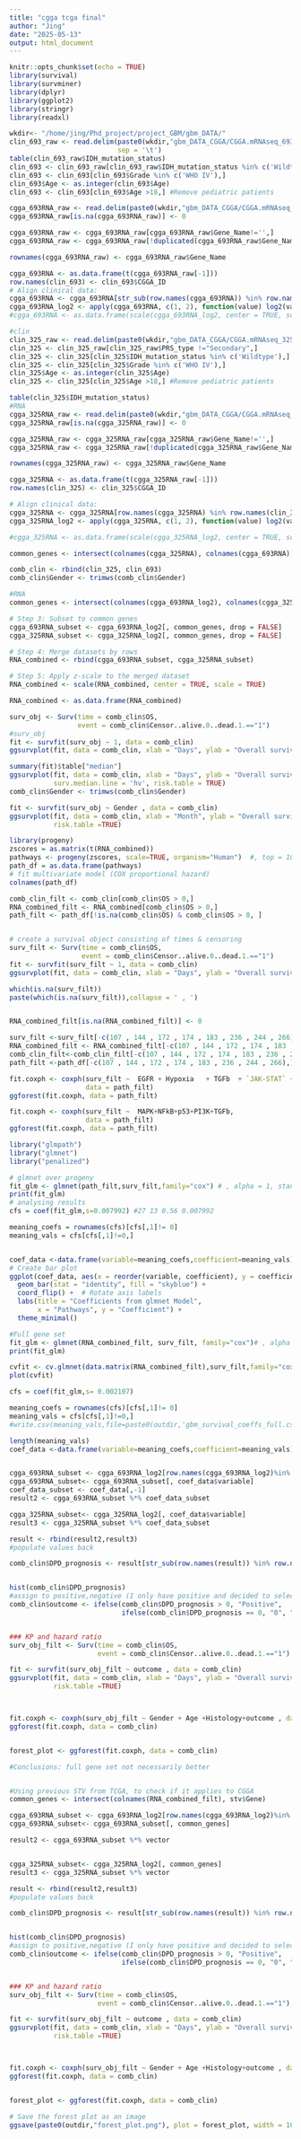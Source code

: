 ```yaml
---
title: "cgga tcga final"
author: "Jing"
date: "2025-05-13"
output: html_document
---
```


```r
knitr::opts_chunk$set(echo = TRUE)
library(survival)
library(survminer)
library(dplyr)
library(ggplot2)
library(stringr)
library(readxl)
```

```r

wkdir<- "/home/jing/Phd_project/project_GBM/gbm_DATA/"
clin_693_raw <- read.delim(paste0(wkdir,"gbm_DATA_CGGA/CGGA.mRNAseq_693_clinical.20200506.txt"), 
                           sep = '\t')
table(clin_693_raw$IDH_mutation_status)
clin_693 <- clin_693_raw[clin_693_raw$IDH_mutation_status %in% c('Wildtype'),]
clin_693 <- clin_693[clin_693$Grade %in% c('WHO IV'),]
clin_693$Age <- as.integer(clin_693$Age)
clin_693 <- clin_693[clin_693$Age >18,] #Remove pediatric patients

cgga_693RNA_raw <- read.delim(paste0(wkdir,"gbm_DATA_CGGA/CGGA.mRNAseq_693.RSEM-genes.20200506.txt"),check.names = FALSE)
cgga_693RNA_raw[is.na(cgga_693RNA_raw)] <- 0

cgga_693RNA_raw <- cgga_693RNA_raw[cgga_693RNA_raw$Gene_Name!='',]
cgga_693RNA_raw <- cgga_693RNA_raw[!duplicated(cgga_693RNA_raw$Gene_Name),]

rownames(cgga_693RNA_raw) <- cgga_693RNA_raw$Gene_Name

cgga_693RNA <- as.data.frame(t(cgga_693RNA_raw[-1]))
row.names(clin_693) <- clin_693$CGGA_ID
# Align clinical data:
cgga_693RNA <- cgga_693RNA[str_sub(row.names(cgga_693RNA)) %in% row.names(clin_693), ]
cgga_693RNA_log2 <- apply(cgga_693RNA, c(1, 2), function(value) log2(value + 1))
#cgga_693RNA <- as.data.frame(scale(cgga_693RNA_log2, center = TRUE, scale = TRUE))
```

```r

#clin
clin_325_raw <- read.delim(paste0(wkdir,"gbm_DATA_CGGA/CGGA.mRNAseq_325_clinical.20200506.txt"), sep = '\t')
clin_325 <- clin_325_raw[clin_325_raw$PRS_type !="Secondary",]
clin_325 <- clin_325[clin_325$IDH_mutation_status %in% c('Wildtype'),]
clin_325 <- clin_325[clin_325$Grade %in% c('WHO IV'),]
clin_325$Age <- as.integer(clin_325$Age)
clin_325 <- clin_325[clin_325$Age >18,] #Remove pediatric patients

table(clin_325$IDH_mutation_status)
#RNA
cgga_325RNA_raw <- read.delim(paste0(wkdir,"gbm_DATA_CGGA/CGGA.mRNAseq_325.RSEM-genes.20200506.txt"),check.names = FALSE)
cgga_325RNA_raw[is.na(cgga_325RNA_raw)] <- 0

cgga_325RNA_raw <- cgga_325RNA_raw[cgga_325RNA_raw$Gene_Name!='',]
cgga_325RNA_raw <- cgga_325RNA_raw[!duplicated(cgga_325RNA_raw$Gene_Name),]

rownames(cgga_325RNA_raw) <- cgga_325RNA_raw$Gene_Name

cgga_325RNA <- as.data.frame(t(cgga_325RNA_raw[-1]))
row.names(clin_325) <- clin_325$CGGA_ID

# Align clinical data:
cgga_325RNA <- cgga_325RNA[row.names(cgga_325RNA) %in% row.names(clin_325), ]
cgga_325RNA_log2 <- apply(cgga_325RNA, c(1, 2), function(value) log2(value + 1))

#cgga_325RNA <- as.data.frame(scale(cgga_325RNA_log2, center = TRUE, scale = TRUE))

```

```r

common_genes <- intersect(colnames(cgga_325RNA), colnames(cgga_693RNA))

comb_clin <- rbind(clin_325, clin_693)
comb_clin$Gender <- trimws(comb_clin$Gender)

#RNA
common_genes <- intersect(colnames(cgga_693RNA_log2), colnames(cgga_325RNA_log2))#23271

# Step 3: Subset to common genes
cgga_693RNA_subset <- cgga_693RNA_log2[, common_genes, drop = FALSE]
cgga_325RNA_subset <- cgga_325RNA_log2[, common_genes, drop = FALSE]

# Step 4: Merge datasets by rows
RNA_combined <- rbind(cgga_693RNA_subset, cgga_325RNA_subset)

# Step 5: Apply z-scale to the merged dataset
RNA_combined <- scale(RNA_combined, center = TRUE, scale = TRUE)

RNA_combined <- as.data.frame(RNA_combined)

```

```r

surv_obj <- Surv(time = comb_clin$OS, 
                 event = comb_clin$Censor..alive.0..dead.1.=="1")
#surv_obj 
fit <- survfit(surv_obj ~ 1, data = comb_clin)
ggsurvplot(fit, data = comb_clin, xlab = "Days", ylab = "Overall survival", surv.median.line = 'hv',risk.table = TRUE)

summary(fit)$table["median"]
ggsurvplot(fit, data = comb_clin, xlab = "Days", ylab = "Overall survival", 
           surv.median.line = 'hv', risk.table = TRUE)
comb_clin$Gender <- trimws(comb_clin$Gender)

fit <- survfit(surv_obj ~ Gender , data = comb_clin)
ggsurvplot(fit, data = comb_clin, xlab = "Month", ylab = "Overall survival",pval = TRUE,
           risk.table =TRUE)
```

```r
library(progeny)
zscores = as.matrix(t(RNA_combined))
pathways <- progeny(zscores, scale=TRUE, organism="Human")  #, top = 100, perm = 1)
path_df = as.data.frame(pathways)
# fit multivariate model (COX proportional hazard) 
colnames(path_df)

comb_clin_filt <- comb_clin[comb_clin$OS > 0,]
RNA_combined_filt <- RNA_combined[comb_clin$OS > 0,]
path_filt <- path_df[!is.na(comb_clin$OS) & comb_clin$OS > 0, ]


# create a survival object consisting of times & censoring
surv_filt <- Surv(time = comb_clin$OS, 
                  event = comb_clin$Censor..alive.0..dead.1.=="1")
fit <- survfit(surv_filt ~ 1, data = comb_clin)
ggsurvplot(fit, data = comb_clin, xlab = "Days", ylab = "Overall survival")

which(is.na(surv_filt))
paste(which(is.na(surv_filt)),collapse = ' , ')



```

```r

RNA_combined_filt[is.na(RNA_combined_filt)] <- 0

surv_filt <-surv_filt[-c(107 , 144 , 172 , 174 , 183 , 236 , 244 , 266),]
RNA_combined_filt <- RNA_combined_filt[-c(107 , 144 , 172 , 174 , 183 , 236 , 244 , 266),]
comb_clin_filt<-comb_clin_filt[-c(107 , 144 , 172 , 174 , 183 , 236 , 244 , 266),]
path_filt <-path_df[-c(107 , 144 , 172 , 174 , 183 , 236 , 244 , 266),]

fit.coxph <- coxph(surv_filt ~  EGFR + Hypoxia   + TGFb  + `JAK-STAT` + TNFa, 
                   data = path_filt)
ggforest(fit.coxph, data = path_filt)

fit.coxph <- coxph(surv_filt ~  MAPK+NFkB+p53+PI3K+TGFb, 
                   data = path_filt)
ggforest(fit.coxph, data = path_filt)
```

```r

library("glmpath")
library("glmnet")
library("penalized")

# glmnet over progeny
fit_glm <- glmnet(path_filt,surv_filt,family="cox") # , alpha = 1, standardize = TRUE, maxit = 1000
print(fit_glm)
# analysing results
cfs = coef(fit_glm,s=0.007992) #27 13 0.56 0.007992

meaning_coefs = rownames(cfs)[cfs[,1]!= 0]
meaning_vals = cfs[cfs[,1]!=0,]


coef_data <-data.frame(variable=meaning_coefs,coefficient=meaning_vals)
# Create bar plot
ggplot(coef_data, aes(x = reorder(variable, coefficient), y = coefficient)) +
  geom_bar(stat = "identity", fill = "skyblue") +
  coord_flip() +  # Rotate axis labels
  labs(title = "Coefficients from glmnet Model", 
       x = "Pathways", y = "Coefficient") +
  theme_minimal()

#Full gene set
fit_glm <- glmnet(RNA_combined_filt, surv_filt, family="cox")# , alpha = 1, standardize = TRUE, maxit = 1000)
print(fit_glm)

cvfit <- cv.glmnet(data.matrix(RNA_combined_filt),surv_filt,family="cox",type.measure = 'C')
plot(cvfit)

cfs = coef(fit_glm,s= 0.002107)

meaning_coefs = rownames(cfs)[cfs[,1]!= 0]
meaning_vals = cfs[cfs[,1]!=0,]
#write.csv(meaning_vals,file=paste0(outdir,'gbm_survival_coeffs_full.csv'))

length(meaning_vals)
coef_data <-data.frame(variable=meaning_coefs,coefficient=meaning_vals)


cgga_693RNA_subset <- cgga_693RNA_log2[row.names(cgga_693RNA_log2)%in% row.names(clin_693), ]
cgga_693RNA_subset<- cgga_693RNA_subset[, coef_data$variable]
coef_data_subset <- coef_data[,-1]
result2 <- cgga_693RNA_subset %*% coef_data_subset

cgga_325RNA_subset<- cgga_325RNA_log2[, coef_data$variable]
result3 <- cgga_325RNA_subset %*% coef_data_subset

result <- rbind(result2,result3)
#populate values back

comb_clin$DPD_prognosis <- result[str_sub(row.names(result)) %in% row.names(comb_clin), ]


hist(comb_clin$DPD_prognosis)
#assign to positive,negative (I only have positive and decided to select a positive threshold)
comb_clin$outcome <- ifelse(comb_clin$DPD_prognosis > 0, "Positive",
                            ifelse(comb_clin$DPD_prognosis == 0, "0", "Negative"))


### KP and hazard ratio
surv_obj_filt <- Surv(time = comb_clin$OS, 
                      event = comb_clin$Censor..alive.0..dead.1.=="1")

fit <- survfit(surv_obj_filt ~ outcome , data = comb_clin)
ggsurvplot(fit, data = comb_clin, xlab = "Days", ylab = "Overall survival",pval = TRUE,
           risk.table =TRUE)



fit.coxph <- coxph(surv_obj_filt ~ Gender + Age +Histology+outcome , data = comb_clin)
ggforest(fit.coxph, data = comb_clin)


forest_plot <- ggforest(fit.coxph, data = comb_clin)

#Conclusions: full gene set not necessarily better


#Using previous STV from TCGA, to check if it applies to CGGA
common_genes <- intersect(colnames(RNA_combined_filt), stv$Gene)

cgga_693RNA_subset <- cgga_693RNA_log2[row.names(cgga_693RNA_log2)%in% row.names(clin_693), ]
cgga_693RNA_subset<- cgga_693RNA_subset[, common_genes]

result2 <- cgga_693RNA_subset %*% vector


cgga_325RNA_subset<- cgga_325RNA_log2[, common_genes]
result3 <- cgga_325RNA_subset %*% vector

result <- rbind(result2,result3)
#populate values back

comb_clin$DPD_prognosis <- result[str_sub(row.names(result)) %in% row.names(comb_clin), ]


hist(comb_clin$DPD_prognosis)
#assign to positive,negative (I only have positive and decided to select a positive threshold)
comb_clin$outcome <- ifelse(comb_clin$DPD_prognosis > 0, "Positive",
                            ifelse(comb_clin$DPD_prognosis == 0, "0", "Negative"))


### KP and hazard ratio
surv_obj_filt <- Surv(time = comb_clin$OS, 
                      event = comb_clin$Censor..alive.0..dead.1.=="1")

fit <- survfit(surv_obj_filt ~ outcome , data = comb_clin)
ggsurvplot(fit, data = comb_clin, xlab = "Days", ylab = "Overall survival",pval = TRUE,
           risk.table =TRUE)



fit.coxph <- coxph(surv_obj_filt ~ Gender + Age +Histology+outcome , data = comb_clin)
ggforest(fit.coxph, data = comb_clin)


forest_plot <- ggforest(fit.coxph, data = comb_clin)

# Save the forest plot as an image
ggsave(paste0(outdir,"forest_plot.png"), plot = forest_plot, width = 10, height = 6, dpi = 300)






```


```r

```

